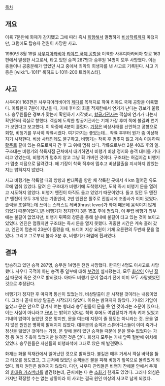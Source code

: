 [[목차]]
== 개요 ==
이륙 7분만에 화재가 감지됐고 그에 따라 즉시 [[회항]]해서 멀쩡하게 [[비상착륙]]까지 마쳤지만, 그럼에도 탑승자 전원이 사망한 사고.

1980년 8월 19일 [[사우디아라비아]] [[리야드 국제 공항]]을 이륙한 사우디아라비아 항공 163편에서 발생한 사고로서, 타고 있던 승객 287명과 승무원 14명이 모두 사망했다. 이는 충돌이나 공중분해가 없었던 사고 중에서 최악의 희생자를 낸 사고로 기록된다. 사고 기종은 [wiki:"L-1011" 록히드 L-1011-200 트라이스타].

== 사고 ==
사우디아 163편은 사우디아라비아의 [[제다]]를 목적지로 하여 리야드 국제 공항을 이륙했다. 이륙한지 7분이 지났을 때, 기체 후미의 화물 적재칸에서 연기가 난다는 경보가 울렸다. 승무원들은 경보가 맞는지 확인하기 시작했고, [[항공기관사]]는 객실에 연기가 나는지 확인하러 객실로 향했다. 객실에 도착한 항공기관사는 기체 가장 후미 쪽에 불길과 연기가 보인다고 보고했다. 이 와중에 4분이 흘렀다. [[기장]]은 비상사태를 선언하고 공항으로 회항, 비행기를 무사히 착륙시켰다. 여기까지는 좋았는데... 착륙 후부터 뭔가 좀 이상해지기 시작한다. 비상 사태인데도 불구하고, 비행기는 착륙 후 멈추지 않고 계속 이동하여 [[활주로]] 끝에 있는 유도로까지 간 후 그 위에 멈춰 섰다. 착륙으로부터 2분 40초 후의 일. 구조대는 비행기의 착륙지점 근처에서 대기하면서 비행기 비상 정지와 승객 대피를 기다리고 있었는데, 비행기가 멈추지 않고 그냥 휙 가버린 것이다. 구조대는 허겁지겁 비행기가 멈춘 지점으로 달려갔다. 왜 기장이 착륙 직후에 멈추고 비상탈출을 지시하지 않았는지는 밝혀지지 않았다.

사고 비행기는 착륙할 때의 방향과 반대쪽을 향한 채 착륙한 곳에서 4 km 떨어진 유도로에 멈춰 있었다. 달려 온 구조대가  비행기에 도착했지만, 도착 즉시 비행기 문을 열려고 시도하지 않았다. 비행기 엔진이 아직도 돌고 있었기 때문이었다. 돌고 있던 두 엔진[* 엔진이 모두 3개 있는 기종인데, 2번 엔진은 활주로 진입시에 조종사가 이미 껐었다. 출력을 조절하는데 쓰이는 스러스트 레버(thrust lever)가 화재 때문에 움직이지 않게 되었기 때문이었다.]은 비행기가 정지한지 3분 15초 후에 멈췄다. 이 무렵 비행기 외부에는 불길이 없었지만, 비행기 뒤쪽의 창문을 통해 실내에 불길이 타고 있는 것이 보이고 있었다. 엔진은 멈췄지만 구조대는 즉시 문을 열지 못했다. 귀중한 시간은 계속 흘러 갔고, 엔진이 멈춘지 23분이 흘렀을 때, 드디어 지상 요원이 기체 오른편의 두번째 문을 열었다. 그리고 그로부터 불과 3분 후, 비행기가 화염에 휩싸였다.

== 결과 ==
탑승하고 있던 승객 287명, 승무원 14명은 전원 사망했다. 한국인 4명도 이사고로 사망했다. 사우디 국적이 아닌 승객 중 일부에 대해 [[부검]]이 실시됐는데, 모두 [[화상]]이 아닌 [[질식]] 때문에 죽은 것으로 밝혀졌다. 아마도 비행기 문이 열리기 전에 이미 모두 사망했었던 것으로 추정된다.

비행기가 정지한 후 마지막 통신이 있었는데, 비상탈출이 곧 시작될 것이라는 내용이었다. 그러나 끝내 비상 탈출은 시작되지 않았다. 이유는 밝혀지지 않았다. 기내의 기압이 높았고 문은 안으로 당겨서 여는 형태라 승무원들이 문을 못 연 것이라는 소문이 있으나, 이는 사실이 아니라고 [[FAA]] 는 밝히고 있다[http://lessonslearned.faa.gov/ll_main.cfm?TabID=3&LLID=27&LLTypeID=2 #]. 착륙 후에도 여압장치가 계속 켜져 있었고 기내의 압력이 높았던 것은 맞지만, 문을 여는데 지장이 줄 정도는 아니라는 것. 문을 열지 않은 원인은 명확히 밝혀지지 않았다. 대부분의 승객과 스튜어디스들이 이미 죽거나 정신을 잃었던 것이라는 가정, 문 앞에 몰려 있던 승객들 때문에 문을 열수 없었다는 가정 등 여러 추측이 있었지만 밝혀진 것은 없다. 희생자 모두는 기체 앞쪽 절반에 위치해 있었다. 승무원들은 자신들의 비행좌석에 그대로 앉은 채 발견됐다. 

화재는 화물 적재칸에서 일어났던 것으로 밝혀졌다. 불길은 매우 거세서 객실 바닥을 뚫고 타오를 정도였고, 그 근처에 앉았던 승객들은 불을 피해 비행기 앞쪽으로 몰려있게 되었다. 화재 원인은 밝혀지지 않았다. 다만, 사우디 관리들은 비행기 잔해물 안에서 두개의 [[휴대용 가스버너]]를 발견했는데, 근처에는 다 쓴 [[소화기]] 한개도 있었다. 그러나 의심은 가지만 확정할 수는 없는 상황이라 이 사고는 결국 원인 미상의 사고로 남게 되었다.

